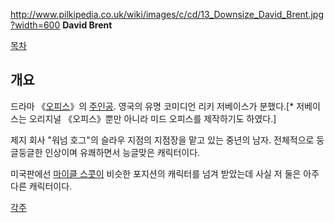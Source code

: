 http://www.pilkipedia.co.uk/wiki/images/c/cd/13_Downsize_David_Brent.jpg?width=600
'''David Brent'''

[[목차]]

== 개요 ==
드라마 《[[오피스(영국 드라마)|오피스]]》의 [[주인공]]. 영국의 유명 코미디언 리키 저베이스가 분했다.[* 저베이스는 오리지널 《오피스》뿐만 아니라 미드 오피스를 제작하기도 하였다.]

제지 회사 "워넘 호그"의 슬라우 지점의 지점장을 맡고 있는 중년의 남자. 전체적으로 둥글둥글한 인상이며 유쾌하면서 능글맞은 캐릭터이다.

미국판에선 [[마이클 스콧]]이 비슷한 포지션의 캐릭터를 넘겨 받았는데 사실 저 둘은 아주 다른 캐릭터이다.

[[각주]]
